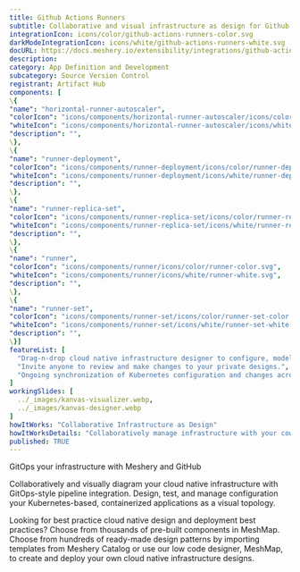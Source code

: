 ```yaml
---
title: Github Actions Runners
subtitle: Collaborative and visual infrastructure as design for Github Actions Runners
integrationIcon: icons/color/github-actions-runners-color.svg
darkModeIntegrationIcon: icons/white/github-actions-runners-white.svg
docURL: https://docs.meshery.io/extensibility/integrations/github-actions-runners
description: 
category: App Definition and Development
subcategory: Source Version Control
registrant: Artifact Hub
components: [
\{
"name": "horizontal-runner-autoscaler",
"colorIcon": "icons/components/horizontal-runner-autoscaler/icons/color/horizontal-runner-autoscaler-color.svg",
"whiteIcon": "icons/components/horizontal-runner-autoscaler/icons/white/horizontal-runner-autoscaler-white.svg",
"description": "",
\},
\{
"name": "runner-deployment",
"colorIcon": "icons/components/runner-deployment/icons/color/runner-deployment-color.svg",
"whiteIcon": "icons/components/runner-deployment/icons/white/runner-deployment-white.svg",
"description": "",
\},
\{
"name": "runner-replica-set",
"colorIcon": "icons/components/runner-replica-set/icons/color/runner-replica-set-color.svg",
"whiteIcon": "icons/components/runner-replica-set/icons/white/runner-replica-set-white.svg",
"description": "",
\},
\{
"name": "runner",
"colorIcon": "icons/components/runner/icons/color/runner-color.svg",
"whiteIcon": "icons/components/runner/icons/white/runner-white.svg",
"description": "",
\},
\{
"name": "runner-set",
"colorIcon": "icons/components/runner-set/icons/color/runner-set-color.svg",
"whiteIcon": "icons/components/runner-set/icons/white/runner-set-white.svg",
"description": "",
\}]
featureList: [
  "Drag-n-drop cloud native infrastructure designer to configure, model, and deploy your workloads.",
  "Invite anyone to review and make changes to your private designs.",
  "Ongoing synchronization of Kubernetes configuration and changes across any number of clusters."
]
workingSlides: [
  ../_images/kanvas-visualizer.webp,
  ../_images/kanvas-designer.webp
]
howItWorks: "Collaborative Infrastructure as Design"
howItWorksDetails: "Collaboratively manage infrastructure with your coworkers synchronously sharing the same designs."
published: TRUE
---
```

<p>
GitOps your infrastructure with Meshery and GitHub
</p>
<p>
    Collaboratively and visually diagram your cloud native infrastructure with GitOps-style pipeline integration. Design, test, and manage configuration your Kubernetes-based, containerized applications as a visual topology.
</p>
<p>
    Looking for best practice cloud native design and deployment best practices? Choose from thousands of pre-built components in MeshMap. Choose from hundreds of ready-made design patterns by importing templates from Meshery Catalog or use our low code designer, MeshMap, to create and deploy your own cloud native infrastructure designs.
</p>
